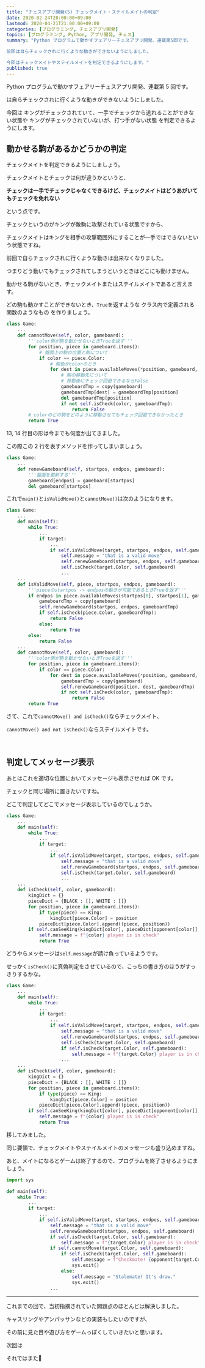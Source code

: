 ```yaml
---
title: "チェスアプリ開発(5) チェックメイト・ステイルメイトの判定"
date: 2020-02-24T20:00:00+09:00
lastmod: 2020-04-21T21:00:00+09:00
categories: [プログラミング, チェスアプリ開発]
topics: [プログラミング, Python, アプリ開発, チェス]
summary: "Python プログラムで動かすフェアリーチェスアプリ開発、連載第5回です。

前回は自らチェックされに行くような動きができないようにしました。

今回はチェックメイトやステイルメイトを判定できるようにします。"
published: true
---
```


Python プログラムで動かすフェアリーチェスアプリ開発、連載第 5 回です。

<pstlk label="前回" to="chess-app-devel-4" />は自らチェックされに行くような動きができないようにしました。

今回は
<tltp label="チェックメイト">キングがチェックされていて、一手でチェックから逃れることができない状態</tltp>や
<tltp label="ステイルメイト">キングがチェックされていないが、打つ手がない状態</tltp>
を判定できるようにします。

<!--more-->

## 動かせる駒があるかどうかの判定

チェックメイトを判定できるようにしましょう。

チェックメイトとチェックは何が違うかというと、

**チェックは一手でチェックじゃなくできるけど、チェックメイトはどうあがいてもチェックを免れない**

という点です。

チェックというのがキングが敵駒に攻撃されている状態ですから、

チェックメイトはキングを相手の攻撃範囲外にすることが一手ではできないという状態ですね。

前回で自らチェックされに行くような動きは出来なくなりました。

つまりどう動いてもチェックされてしまうというときはどこにも動けません。

動かせる駒がないとき、チェックメイトまたはステイルメイトであると言えます。

どの駒も動かすことができないとき、`True`を返すような
<tltp label="メソッド">クラス内で定義される関数のようなもの</tltp>
を作りましょう。

```py name=main.py
class Game:
    ...
    def cannotMove(self, color, gameboard):
        '''color側が駒を動かせないときTrueを返す'''
        for position, piece in gameboard.items():
            # 盤面上の駒の位置と駒について
            if color == piece.Color:
                # 駒色がcolorのとき
                for dest in piece.availableMoves(*position, gameboard, Color=color):
                    # 駒の移動先について
                    # 移動後にチェック回避できるならFalse
                    gameboardTmp = copy(gameboard)
                    gameboardTmp[dest] = gameboardTmp[position]
                    del gameboardTmp[position]
                    if not self.isCheck(color, gameboardTmp):
                        return False
        # colorのどの駒をどのように移動させてもチェック回避できなかったとき
        return True
```

13, 14 行目の形は今までも何度か出てきました。

この際この 2 行を表すメソッドを作ってしまいましょう。

```py name=main.py
class Game:
    ...
    def renewGameboard(self, startpos, endpos, gameboard):
        '''盤面を更新する'''
        gameboard[endpos] = gameboard[startpos]
        del gameboard[startpos]
```

これで`main()`と`isValidMove()`と`cannotMove()`は次のようになります。

```py name=main.py hl_lines=10,18,32
class Game:
    ...
    def main(self):
        while True:
            ...
            if target:
                ...
                if self.isValidMove(target, startpos, endpos, self.gameboard):
                    self.message = "that is a valid move"
                    self.renewGameboard(startpos, endpos, self.gameboard)
                    self.isCheck(target.Color, self.gameboard)
                    ...
    ...
    def isValidMove(self, piece, startpos, endpos, gameboard):
        '''pieceのstartpos -> endposの動きが可能であるときTrueを返す'''
        if endpos in piece.availableMoves(startpos[0], startpos[1], gameboard, Color=piece.Color):
            gameboardTmp = copy(gameboard)
            self.renewGameboard(startpos, endpos, gameboardTmp)
            if self.isCheck(piece.Color, gameboardTmp):
                return False
            else:
                return True
        else:
            return False
    ...
    def cannotMove(self, color, gameboard):
        '''color側が駒を動かせないときTrueを返す'''
        for position, piece in gameboard.items():
            if color == piece.Color:
                for dest in piece.availableMoves(*position, gameboard, Color=color):
                    gameboardTmp = copy(gameboard)
                    self.renewGameboard(position, dest, gameboardTmp)
                    if not self.isCheck(color, gameboardTmp):
                        return False
        return True
```

さて、これで`cannotMove() and isCheck()`ならチェックメイト、

`cannotMove() and not isCheck()`ならステイルメイトです。

<br/>

## 判定してメッセージ表示

あとはこれを適切な位置においてメッセージも表示させれば OK です。

チェックと同じ場所に置きたいですね。

どこで判定してどこでメッセージ表示しているのでしょうか。

```py name=main.py hl_lines=11,22
class Game:
    ...
    def main(self):
        while True:
            ...
            if target:
                ...
                if self.isValidMove(target, startpos, endpos, self.gameboard):
                    self.message = "that is a valid move"
                    self.renewGameboard(startpos, endpos, self.gameboard)
                    self.isCheck(target.Color, self.gameboard)
                    ...
    ...
    def isCheck(self, color, gameboard):
        kingDict = {}
        pieceDict = {BLACK : [], WHITE : []}
        for position, piece in gameboard.items():
            if type(piece) == King:
                kingDict[piece.Color] = position
            pieceDict[piece.Color].append((piece, position))
        if self.canSeeKing(kingDict[color], pieceDict[opponent[color]], gameboard):
            self.message = f"{color} player is in check"
            return True
```

どうやらメッセージは`self.message`が請け負っているようです。

せっかく`isCheck()`に真偽判定をさせているので、こっちの書き方のほうがすっきりするかな。

```py name=main.py ins=12-13 del=11,24 inline_hl=12:1,14
class Game:
    ...
    def main(self):
        while True:
            ...
            if target:
                ...
                if self.isValidMove(target, startpos, endpos, self.gameboard):
                    self.message = "that is a valid move"
                    self.renewGameboard(startpos, endpos, self.gameboard)
                    self.isCheck(target.Color, self.gameboard)
                    if self.isCheck(target.Color, self.gameboard):
                        self.message = f"{target.Color} player is in check"
                    ...
    ...
    def isCheck(self, color, gameboard):
        kingDict = {}
        pieceDict = {BLACK : [], WHITE : []}
        for position, piece in gameboard.items():
            if type(piece) == King:
                kingDict[piece.Color] = position
            pieceDict[piece.Color].append((piece, position))
        if self.canSeeKing(kingDict[color], pieceDict[opponent[color]], gameboard):
            self.message = f"{color} player is in check"
            return True
```

移してみました。

同じ要領で、チェックメイトやステイルメイトのメッセージも盛り込めますね。

あと、メイトになるとゲームは終了するので、プログラムを終了させるようにましょう。

```py name=main.py hl_lines=13-19
import sys
　
def main(self):
    while True:
        ...
        if target:
            ...
            if self.isValidMove(target, startpos, endpos, self.gameboard):
                self.message = "that is a valid move"
                self.renewGameboard(startpos, endpos, self.gameboard)
                if self.isCheck(target.Color, self.gameboard):
                    self.message = f"{target.Color} player is in check"
                if self.cannotMove(target.Color, self.gameboard):
                    if self.isCheck(target.Color, self.gameboard):
                        self.message = f"Checkmate! {opponent[target.Color]} player won!"
                        sys.exit()
                    else:
                        self.message = "Stalemate! It's draw."
                        sys.exit()
                ...
```

---

これまでの回で、当初指摘されていた問題点のほとんどは解決しました。

キャスリングやアンパッサンなどの実装もしたいのですが、

その前に見た目や遊び方をゲームっぽくしていきたいと思います。

次回は<pstlk label="こちら" to="chess-app-devel-6" />

それではまた👋
